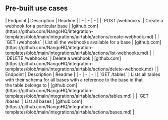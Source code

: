 
## Pre-built use cases

<AccordionGroup>


<Accordion title="Webhooks">
| Endpoint | Description | Readme |
| - | - | - |
| `POST /webhooks` | Create a webhook for a particular base | [github.com](https://github.com/NangoHQ/integration-templates/blob/main/integrations/airtable/actions/create-webhook.md) |
| `GET /webhooks` | List all the webhooks available for a base | [github.com](https://github.com/NangoHQ/integration-templates/blob/main/integrations/airtable/actions/list-webhooks.md) |
| `DELETE /webhooks` | Delete a webhook | [github.com](https://github.com/NangoHQ/integration-templates/blob/main/integrations/airtable/actions/delete-webhook.md) |
</Accordion>


<Accordion title="Others">
| Endpoint | Description | Readme |
| - | - | - |
| `GET /tables` | Lists all tables with their schema for all bases with a reference to the base id that<br />the table belongs to | [github.com](https://github.com/NangoHQ/integration-templates/blob/main/integrations/airtable/actions/tables.md) |
| `GET /bases` | List all bases | [github.com](https://github.com/NangoHQ/integration-templates/blob/main/integrations/airtable/actions/bases.md) |
</Accordion>

</AccordionGroup>

